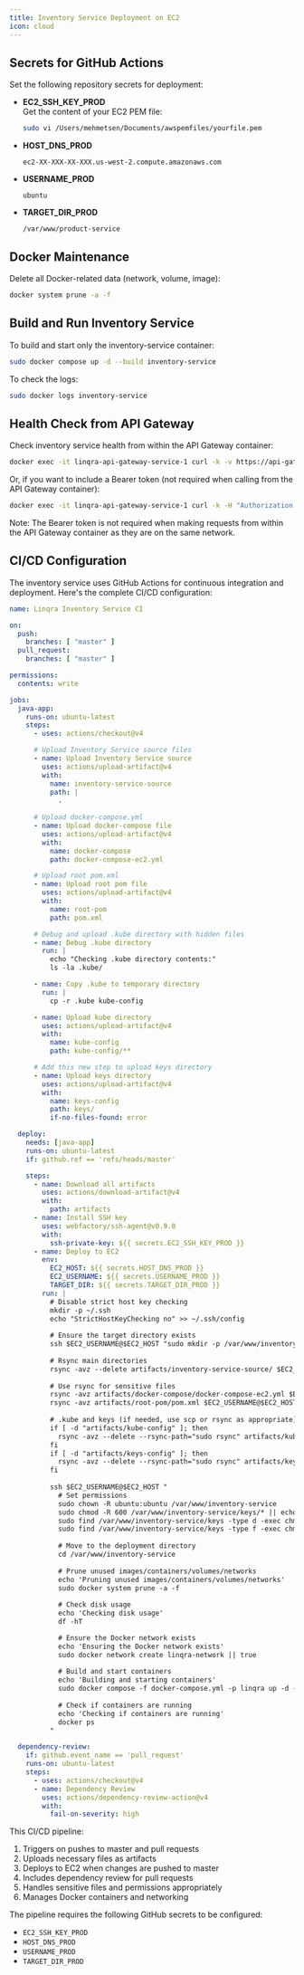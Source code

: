 ```yaml
---
title: Inventory Service Deployment on EC2
icon: cloud
---
```


## Secrets for GitHub Actions


Set the following repository secrets for deployment:

- **EC2_SSH_KEY_PROD**  
  Get the content of your EC2 PEM file:
  ```bash
  sudo vi /Users/mehmetsen/Documents/awspemfiles/yourfile.pem
  ```

- **HOST_DNS_PROD**  
  ```
  ec2-XX-XXX-XX-XXX.us-west-2.compute.amazonaws.com
  ```

- **USERNAME_PROD**  
  ```
  ubuntu
  ```

- **TARGET_DIR_PROD**  
  ```
  /var/www/product-service
  ```

## Docker Maintenance

Delete all Docker-related data (network, volume, image):

```bash
docker system prune -a -f
```

## Build and Run Inventory Service

To build and start only the inventory-service container:

```bash
sudo docker compose up -d --build inventory-service
```

To check the logs:

```bash
sudo docker logs inventory-service
```

## Health Check from API Gateway

Check inventory service health from within the API Gateway container:

```bash
docker exec -it linqra-api-gateway-service-1 curl -k -v https://api-gateway-service:7777/r/inventory-service/health
```

Or, if you want to include a Bearer token (not required when calling from the API Gateway container):

```bash
docker exec -it linqra-api-gateway-service-1 curl -k -H "Authorization: Bearer <ACCESS_TOKEN>" -v https://api-gateway-service:7777/r/inventory-service/health
```

Note: The Bearer token is not required when making requests from within the API Gateway container as they are on the same network.

## CI/CD Configuration

The inventory service uses GitHub Actions for continuous integration and deployment. Here's the complete CI/CD configuration:

```yaml
name: Linqra Inventory Service CI

on:
  push:
    branches: [ "master" ]
  pull_request:
    branches: [ "master" ]

permissions:
  contents: write

jobs:
  java-app:
    runs-on: ubuntu-latest
    steps:
      - uses: actions/checkout@v4

      # Upload Inventory Service source files
      - name: Upload Inventory Service source
        uses: actions/upload-artifact@v4
        with:
          name: inventory-service-source
          path: |
            .
      
      # Upload docker-compose.yml
      - name: Upload docker-compose file
        uses: actions/upload-artifact@v4
        with:
          name: docker-compose
          path: docker-compose-ec2.yml

      # Upload root pom.xml
      - name: Upload root pom file
        uses: actions/upload-artifact@v4
        with:
          name: root-pom
          path: pom.xml

      # Debug and upload .kube directory with hidden files
      - name: Debug .kube directory
        run: |
          echo "Checking .kube directory contents:"
          ls -la .kube/

      - name: Copy .kube to temporary directory
        run: |
          cp -r .kube kube-config

      - name: Upload kube directory
        uses: actions/upload-artifact@v4
        with:
          name: kube-config
          path: kube-config/**

      # Add this new step to upload keys directory
      - name: Upload keys directory
        uses: actions/upload-artifact@v4
        with:
          name: keys-config
          path: keys/
          if-no-files-found: error

  deploy:
    needs: [java-app]
    runs-on: ubuntu-latest
    if: github.ref == 'refs/heads/master'

    steps:
      - name: Download all artifacts
        uses: actions/download-artifact@v4
        with:
          path: artifacts
      - name: Install SSH key
        uses: webfactory/ssh-agent@v0.9.0
        with:
          ssh-private-key: ${{ secrets.EC2_SSH_KEY_PROD }}
      - name: Deploy to EC2
        env:
          EC2_HOST: ${{ secrets.HOST_DNS_PROD }}
          EC2_USERNAME: ${{ secrets.USERNAME_PROD }}
          TARGET_DIR: ${{ secrets.TARGET_DIR_PROD }}
        run: |
          # Disable strict host key checking
          mkdir -p ~/.ssh
          echo "StrictHostKeyChecking no" >> ~/.ssh/config
          
          # Ensure the target directory exists
          ssh $EC2_USERNAME@$EC2_HOST "sudo mkdir -p /var/www/inventory-service && sudo chown -R $EC2_USERNAME:$EC2_USERNAME /var/www/inventory-service && sudo chmod -R 755 /var/www/inventory-service"
          
          # Rsync main directories
          rsync -avz --delete artifacts/inventory-service-source/ $EC2_USERNAME@$EC2_HOST:/var/www/inventory-service
          
          # Use rsync for sensitive files
          rsync -avz artifacts/docker-compose/docker-compose-ec2.yml $EC2_USERNAME@$EC2_HOST:/var/www/inventory-service/docker-compose.yml
          rsync -avz artifacts/root-pom/pom.xml $EC2_USERNAME@$EC2_HOST:/var/www/inventory-service/pom.xml
          
          # .kube and keys (if needed, use scp or rsync as appropriate)
          if [ -d "artifacts/kube-config" ]; then
            rsync -avz --delete --rsync-path="sudo rsync" artifacts/kube-config/ $EC2_USERNAME@$EC2_HOST:/var/www/inventory-service/.kube/
          fi
          if [ -d "artifacts/keys-config" ]; then
            rsync -avz --delete --rsync-path="sudo rsync" artifacts/keys-config/ $EC2_USERNAME@$EC2_HOST:/var/www/inventory-service/keys/
          fi
          
          ssh $EC2_USERNAME@$EC2_HOST "
            # Set permissions
            sudo chown -R ubuntu:ubuntu /var/www/inventory-service
            sudo chmod -R 600 /var/www/inventory-service/keys/* || echo 'No keys to set permissions for'
            sudo find /var/www/inventory-service/keys -type d -exec chmod 755 {} \;
            sudo find /var/www/inventory-service/keys -type f -exec chmod 600 {} \;
          
            # Move to the deployment directory
            cd /var/www/inventory-service
          
            # Prune unused images/containers/volumes/networks
            echo 'Pruning unused images/containers/volumes/networks'
            sudo docker system prune -a -f
          
            # Check disk usage
            echo 'Checking disk usage'
            df -hT

            # Ensure the Docker network exists
            echo 'Ensuring the Docker network exists'
            sudo docker network create linqra-network || true
          
            # Build and start containers
            echo 'Building and starting containers'
            sudo docker compose -f docker-compose.yml -p linqra up -d --build inventory-service
          
            # Check if containers are running
            echo 'Checking if containers are running'
            docker ps
          "

  dependency-review:
    if: github.event_name == 'pull_request'
    runs-on: ubuntu-latest
    steps:
      - uses: actions/checkout@v4
      - name: Dependency Review
        uses: actions/dependency-review-action@v4
        with:
          fail-on-severity: high
```

This CI/CD pipeline:
1. Triggers on pushes to master and pull requests
2. Uploads necessary files as artifacts
3. Deploys to EC2 when changes are pushed to master
4. Includes dependency review for pull requests
5. Handles sensitive files and permissions appropriately
6. Manages Docker containers and networking

The pipeline requires the following GitHub secrets to be configured:
- `EC2_SSH_KEY_PROD`
- `HOST_DNS_PROD`
- `USERNAME_PROD`
- `TARGET_DIR_PROD`